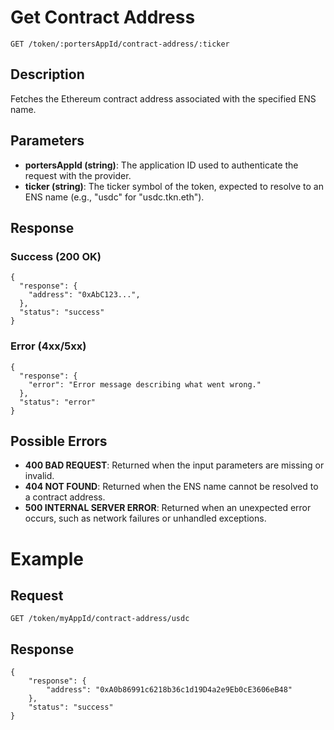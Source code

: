 # Get Contract Address
`GET /token/:portersAppId/contract-address/:ticker`

## Description
Fetches the Ethereum contract address associated with the specified ENS name.

## Parameters
- **portersAppId (string)**: The application ID used to authenticate the request with the provider.
- **ticker (string)**: The ticker symbol of the token, expected to resolve to an ENS name (e.g., "usdc" for "usdc.tkn.eth").

## Response

### Success (200 OK)

```
{
  "response": {
    "address": "0xAbC123...",
  },
  "status": "success"
}
```

### Error (4xx/5xx)

```
{
  "response": {
    "error": "Error message describing what went wrong."
  },
  "status": "error"
}
```

## Possible Errors
- **400 BAD REQUEST**: Returned when the input parameters are missing or invalid.
- **404 NOT FOUND**: Returned when the ENS name cannot be resolved to a contract address.
- **500 INTERNAL SERVER ERROR**: Returned when an unexpected error occurs, such as network failures or unhandled exceptions.

# Example

## Request

`GET /token/myAppId/contract-address/usdc`

## Response

```
{
    "response": {
        "address": "0xA0b86991c6218b36c1d19D4a2e9Eb0cE3606eB48"
    },
    "status": "success"
}
```
